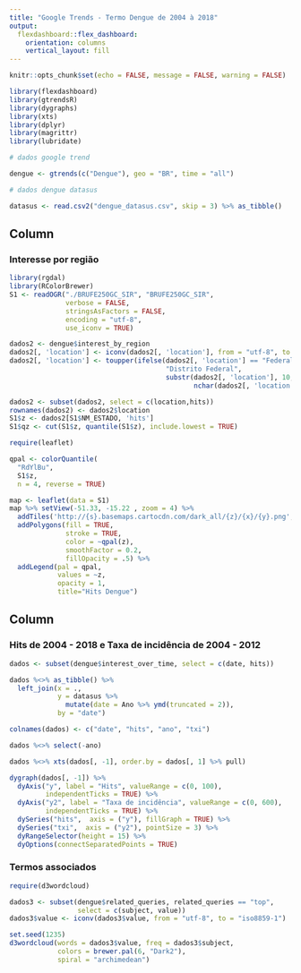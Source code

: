 ```yaml
---
title: "Google Trends - Termo Dengue de 2004 à 2018"
output: 
  flexdashboard::flex_dashboard:
    orientation: columns
    vertical_layout: fill
---
```


```r
knitr::opts_chunk$set(echo = FALSE, message = FALSE, warning = FALSE)

library(flexdashboard)
library(gtrendsR)
library(dygraphs)
library(xts)
library(dplyr)
library(magrittr)
library(lubridate)

# dados google trend

dengue <- gtrends(c("Dengue"), geo = "BR", time = "all")

# dados dengue datasus

datasus <- read.csv2("dengue_datasus.csv", skip = 3) %>% as_tibble()

```

Column {data-width=550}
-----------------------------------------------------------------------

### Interesse por região

```r
library(rgdal)
library(RColorBrewer)
S1 <- readOGR("./BRUFE250GC_SIR", "BRUFE250GC_SIR",
              verbose = FALSE,
              stringsAsFactors = FALSE,
              encoding = "utf-8",
              use_iconv = TRUE)

dados2 <- dengue$interest_by_region
dados2[, 'location'] <- iconv(dados2[, 'location'], from = "utf-8", to = "iso8859-1")
dados2[, 'location'] <- toupper(ifelse(dados2[, 'location'] == "Federal District",
                                       "Distrito Federal",
                                       substr(dados2[, 'location'], 10,
                                              nchar(dados2[, 'location']))))

dados2 <- subset(dados2, select = c(location,hits))
rownames(dados2) <- dados2$location
S1$z <- dados2[S1$NM_ESTADO, 'hits']
S1$qz <- cut(S1$z, quantile(S1$z), include.lowest = TRUE)

require(leaflet)

qpal <- colorQuantile(
  "RdYlBu",
  S1$z,
  n = 4, reverse = TRUE)

map <- leaflet(data = S1)
map %>% setView(-51.33, -15.22 , zoom = 4) %>% 
  addTiles('http://{s}.basemaps.cartocdn.com/dark_all/{z}/{x}/{y}.png', attribution = 'Map tiles by <a href="http://stamen.com">Stamen Design</a>, <a href="http://creativecommons.org/licenses/by/3.0">CC BY 3.0</a> &mdash; Map data &copy; <a href="http://www.openstreetmap.org/copyright">OpenStreetMap</a>') %>% 
  addPolygons(fill = TRUE, 
              stroke = TRUE, 
              color = ~qpal(z),
              smoothFactor = 0.2, 
              fillOpacity = .5) %>% 
  addLegend(pal = qpal,
            values = ~z,
            opacity = 1,
            title="Hits Dengue")
```

Column {data-width=450}
-----------------------------------------------------------------------

### Hits de 2004 - 2018 e Taxa de incidência de 2004 - 2012

```r

dados <- subset(dengue$interest_over_time, select = c(date, hits))

dados %<>% as_tibble() %>% 
  left_join(x = ., 
            y = datasus %>% 
              mutate(date = Ano %>% ymd(truncated = 2)), 
            by = "date")

colnames(dados) <- c("date", "hits", "ano", "txi")

dados %<>% select(-ano) 

dados %<>% xts(dados[, -1], order.by = dados[, 1] %>% pull)

dygraph(dados[, -1]) %>%
  dyAxis("y", label = "Hits", valueRange = c(0, 100), 
         independentTicks = TRUE) %>% 
  dyAxis("y2", label = "Taxa de incidência", valueRange = c(0, 600), 
         independentTicks = TRUE) %>% 
  dySeries("hits",  axis = ("y"), fillGraph = TRUE) %>%
  dySeries("txi",  axis = ("y2"), pointSize = 3) %>% 
  dyRangeSelector(height = 15) %>% 
  dyOptions(connectSeparatedPoints = TRUE)
```

### Termos associados

```r
require(d3wordcloud)

dados3 <- subset(dengue$related_queries, related_queries == "top",
                 select = c(subject, value))
dados3$value <- iconv(dados3$value, from = "utf-8", to = "iso8859-1")

set.seed(1235)
d3wordcloud(words = dados3$value, freq = dados3$subject,
            colors = brewer.pal(6, "Dark2"),
            spiral = "archimedean")
```

